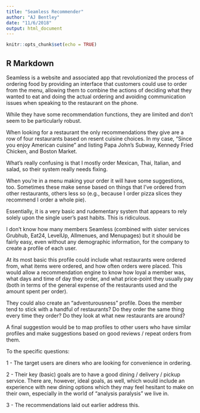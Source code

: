 ```yaml
---
title: "Seamless Recommender"
author: "AJ Bentley"
date: "11/6/2018"
output: html_document
---
```


```r
knitr::opts_chunk$set(echo = TRUE)
```

## R Markdown

Seamless is a website and associated app that revolutionized the process of ordering food by providing an interface that customers could use to order from the menu, allowing them to combine the actions of deciding what they wanted to eat and doing the actual ordering and avoiding communication issues when speaking to the restaurant on the phone.

While they have some recommendation functions, they are limited and don't seem to be particularly robust. 

When looking for a restaurant the only recommendations they give are a row of four restaurants based on resent cuisine choices. In my case, "Since you enjoy American cuisine" and listing Papa John's Subway, Kennedy Fried Chicken, and Boston Market.

What's really confusing is that I mostly order Mexican, Thai, Italian, and salad, so their system really needs fixing.

When you're in a menu making your order it will have some suggestions, too. Sometimes these make sense based on things that I've ordered from other restaurants, others less so (e.g., because I order pizza slices they recommend I order a whole pie).

Essentially, it is a very basic and rudementary system that appears to rely solely upon the single user's past habits. This is ridiculous.

I don't know how many members Seamless (combined with sister services Grubhub, Eat24, LevelUp, Allmenues, and Menupages) but it should be fairly easy, even without any demographic information, for the company to create a profile of each user.

At its most basic this profile could include what restaurants were ordered from, what items were ordered, and how often orders were placed. This would allow a recommendation engine to know how loyal a member was, what days and time of day they order, and what price-point they usually pay (both in terms of the general expense of the restaurants used and the amount spent per order). 

They could also create an "adventurousness" profile. Does the member tend to stick with a handful of restaurants? Do they order the same thing every time they order? Do they look at what new restaurants are around?

A final suggestion would be to map profiles to other users who have similar profiles and make suggestions based on good reviews / repeat orders from them.

To the specific questions:

1 - The target users are diners who are looking for convenience in ordering. 

2 - Their key (basic) goals are to have a good dining / delivery / pickup service. There are, however, ideal goals, as well, which would include an experience with new dining options which they may feel hesitant to make on their own, especially in the world of "analysis paralysis" we live in.

3 - The recommendations laid out earlier address this. 









